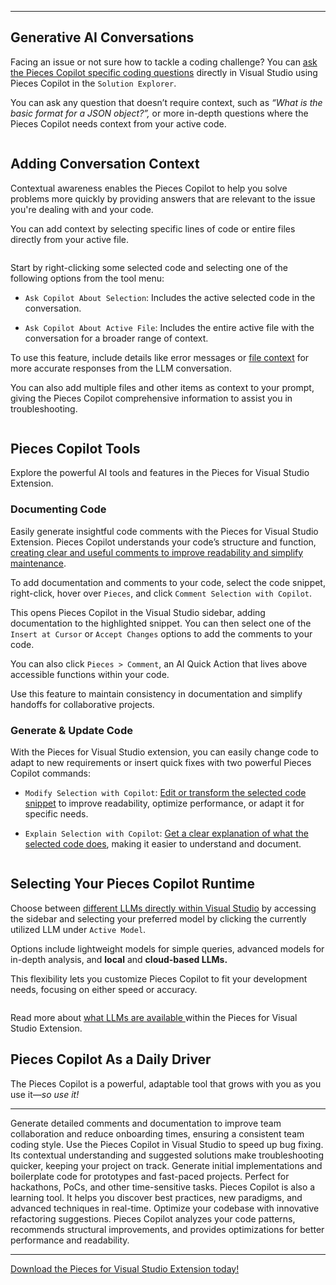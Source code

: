 ***

## Generative AI Conversations

Facing an issue or not sure how to tackle a coding challenge? You can [ask the Pieces Copilot specific coding questions](https://docs.pieces.app/products/extensions-plugins/visual-studio/copilot/chat) directly in Visual Studio using Pieces Copilot in the `Solution Explorer`.

You can ask any question that doesn’t require context, such as *“What is the basic format for a JSON object?”,* or more in-depth questions where the Pieces Copilot needs context from your active code.

<Image src="https://storage.googleapis.com/hashnode_product_documentation_assets/visual_studio_extension_assets/pieces_copilot/pieces_copilot_main/copilot_chat_in_active_code_file.png" alt="" align="center" fullwidth="true" />

## Adding Conversation Context

Contextual awareness enables the Pieces Copilot to help you solve problems more quickly by providing answers that are relevant to the issue you're dealing with and your code.

You can add context by selecting specific lines of code or entire files directly from your active file.

<Image src="https://storage.googleapis.com/hashnode_product_documentation_assets/visual_studio_extension_assets/pieces_copilot/pieces_copilot_main/hovering_on_ask_copilot_about_selection_command_right_click_menu.png" alt="" align="center" fullwidth="true" />

Start by right-clicking some selected code and selecting one of the following options from the tool menu:

* `Ask Copilot About Selection`: Includes the active selected code in the conversation.

* `Ask Copilot About Active File`: Includes the entire active file with the conversation for a broader range of context.

To use this feature, include details like error messages or [file context](https://docs.pieces.app/products/extensions-plugins/visual-studio/copilot/chat#adding-context-to-copilot-chats) for more accurate responses from the LLM conversation.

You can also add multiple files and other items as context to your prompt, giving the Pieces Copilot comprehensive information to assist you in troubleshooting.

<Image src="https://storage.googleapis.com/hashnode_product_documentation_assets/visual_studio_extension_assets/pieces_copilot/pieces_copilot_main/adding_context_to_chat.png" alt="" align="center" fullwidth="true" />

## Pieces Copilot Tools

Explore the powerful AI tools and features in the Pieces for Visual Studio Extension.

### Documenting Code

Easily generate insightful code comments with the Pieces for Visual Studio Extension. Pieces Copilot understands your code’s structure and function, [creating clear and useful comments to improve readability and simplify maintenance](https://docs.pieces.app/products/extensions-plugins/visual-studio/copilot/documenting-code#commenting-code-selections-with-pieces-copilot).

To add documentation and comments to your code, select the code snippet, right-click, hover over `Pieces`, and click `Comment Selection with Copilot`.

This opens Pieces Copilot in the Visual Studio sidebar, adding documentation to the highlighted snippet. You can then select one of the `Insert at Cursor` or `Accept Changes` options to add the comments to your code.

You can also click `Pieces > Comment`, an AI Quick Action that lives above accessible functions within your code.

<Callout type="info">
  Use this feature to maintain consistency in documentation and simplify handoffs for collaborative projects.
</Callout>

### Generate & Update Code

With the Pieces for Visual Studio extension, you can easily change code to adapt to new requirements or insert quick fixes with two powerful Pieces Copilot commands:

* `Modify Selection with Copilot`: [Edit or transform the selected code snippet](https://docs.pieces.app/products/extensions-plugins/visual-studio/copilot/refactoring#modifying-your-code-with-pieces-copilot) to improve readability, optimize performance, or adapt it for specific needs.

* `Explain Selection with Copilot`: [Get a clear explanation of what the selected code does](https://docs.pieces.app/products/extensions-plugins/visual-studio/copilot/chat#accessing-pieces-copilot-in-vs-code), making it easier to understand and document.

<Image src="https://storage.googleapis.com/hashnode_product_documentation_assets/visual_studio_extension_assets/pieces_copilot/pieces_copilot_main/saving_snippet_keybind.gif" alt="" align="center" fullwidth="true" />

## Selecting Your Pieces Copilot Runtime

Choose between [different LLMs directly within Visual Studio](https://docs.pieces.app/products/extensions-plugins/visual-studio/copilot/llm-settings) by accessing the sidebar and selecting your preferred model by clicking the currently utilized LLM under `Active Model`.

Options include lightweight models for simple queries, advanced models for in-depth analysis, and **local** and **cloud-based LLMs.**

This flexibility lets you customize Pieces Copilot to fit your development needs, focusing on either speed or accuracy.

<Image src="https://storage.googleapis.com/hashnode_product_documentation_assets/visual_studio_extension_assets/pieces_copilot/pieces_copilot_main/selecting_LLM_runtime.png" alt="" align="center" fullwidth="true" />

Read more about [what LLMs are available ](https://docs.pieces.app/products/extensions-plugins/visual-studio/configuration#supported-llms)within the Pieces for Visual Studio Extension.

## Pieces Copilot As a Daily Driver

The Pieces Copilot is a powerful, adaptable tool that grows with you as you use it—*so use it!*

***

<AccordionGroup>
  <Accordion title="Collaborative Coding Made Easy">
    Generate detailed comments and documentation to improve team collaboration and reduce onboarding times, ensuring a consistent team coding style.
  </Accordion>

  <Accordion title="Troubleshoot and Resolve Bugs Swiftly">
    Use the Pieces Copilot in Visual Studio to speed up bug fixing. Its contextual understanding and suggested solutions make troubleshooting quicker, keeping your project on track.
  </Accordion>

  <Accordion title="Quick Prototyping">
    Generate initial implementations and boilerplate code for prototypes and fast-paced projects. Perfect for hackathons, PoCs, and other time-sensitive tasks.
  </Accordion>

  <Accordion title="Skill Enhancement">
    Pieces Copilot is also a learning tool. It helps you discover best practices, new paradigms, and advanced techniques in real-time.
  </Accordion>

  <Accordion title="Efficient Code Refactoring">
    Optimize your codebase with innovative refactoring suggestions. Pieces Copilot analyzes your code patterns, recommends structural improvements, and provides optimizations for better performance and readability.
  </Accordion>
</AccordionGroup>

***

<a target="_blank" href="https://marketplace.visualstudio.com/items?itemName=MeshIntelligentTechnologiesInc.PiecesVisualStudio">Download the Pieces for Visual Studio Extension today!</a>
